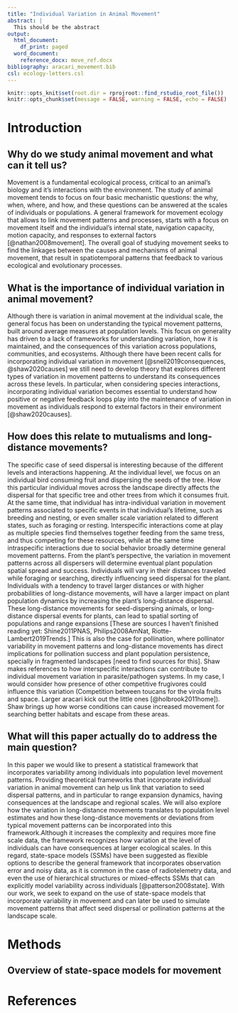 ```yaml
---
title: "Individual Variation in Animal Movement"
abstract: |
  This should be the abstract
output:
  html_document:
    df_print: paged
  word_document:
    reference_docx: move_ref.docx
bibliography: aracari_movement.bib
csl: ecology-letters.csl
---
```


```r
knitr::opts_knit$set(root.dir = rprojroot::find_rstudio_root_file())
knitr::opts_chunk$set(message = FALSE, warning = FALSE, echo = FALSE)
```



\newpage
# Introduction

## Why do we study animal movement and what can it tell us?
   Movement is a fundamental ecological process, critical to an animal's biology and it's interactions with the environment. The study of animal movement tends to focus on four basic mechanistic questions: the why, when, where, and how, and these questions can be answered at the scales of individuals or populations. A general framework for movement ecology that allows to link movement patterns and processes, starts with a focus on movement itself and the individual's internal state, navigation capacity, motion capacity, and responses to external factors [@nathan2008movement]. The overall goal of studying movement seeks to find the linkages between the causes and mechanisms of animal movement, that result in spatiotemporal patterns that feedback to various ecological and evolutionary processes. 

## What is the importance of individual variation in animal movement?  
  Although there is variation in animal movement at the individual scale, the general focus has been on understanding the typical movement patterns, built around average measures at population levels. This focus on generality has driven to a lack of frameworks for understanding variation, how it is maintained, and the consequences of this variation across populations, communities, and ecosystems. Although there have been recent calls for incorporating individual variation in movement [@snell2019consequences, @shaw2020causes] we still need to develop theory that explores different types of variation in movement patterns to understand its consequences across these levels. In particular, when considering species interactions, incorporating individual variation becomes essential to understand how positive or negative feedback loops play into the maintenance of variation in movement as individuals respond to external factors in their environment [@shaw2020causes].  
  
## How does this relate to mutualisms and long-distance movements?
  The specific case of seed dispersal is interesting because of the different levels and interactions happening. At the individual level, we focus on an individual bird consuming fruit and dispersing the seeds of the tree. How this particular individual moves across the landscape directly affects the dispersal for that specific tree and other trees from which it consumes fruit. At the same time, that individual has intra-individual variation in movement patterns associated to specific events in that individual's lifetime, such as breeding and nesting, or even smaller scale variation related to different states, such as foraging or resting. Interspecific interactions come at play as multiple species find themselves together feeding from the same tress, and thus competing for these resources, while at the same time intraspecific interactions due to social behavior broadly determine general movement patterns. From the plant's perspective, the variation in movement patterns across all dispersers will determine eventual plant population spatial spread and success. Individuals will vary in their distances traveled while foraging or searching, directly influencing seed dispersal for the plant. Individuals with a tendency to travel larger distances or with higher probabilities of long-distance movements, will have a larger impact on plant population dynamics by increasing the plant's long-distance dispersal. These long-distance movements for seed-dispersing animals, or long-distance dispersal events for plants, can lead to spatial sorting of populations and range expansions [These are sources I haven't finished reading yet: Shine2011PNAS, Philips2008AmNat, Riotte-Lambert2019Trends.] This is also the case for pollination, where pollinator variability in movement patterns and long-distance movements has direct implications for pollination success and plant population persistence, specially in fragmented landscapes [need to find sources for this]. 
  Shaw makes references to how interspecific interactions can contribute to individual movement variation in parasite/pathogen systems. In my case, I would consider how presence of other competitive frugivores could influence this variation (Competition between toucans for the virola fruits and space. Larger aracari kick out the little ones [@holbrook2011home]). Shaw brings up how worse conditions can cause increased movement for searching better habitats and escape from these areas.

## What will this paper actually do to address the main question?  
  In this paper we would like to present a statistical framework that incorporates variability among individuals into population level movement patterns. Providing theoretical frameworks that incorporate individual variation in animal movement can help us link that variation to seed dispersal patterns, and in particular to range expansion dynamics, having consequences at the landscape and regional scales. We will also explore how the variation in long-distance movements translates to population level estimates and how these long-distance movements or deviations from typical movement patterns can be incorporated into this framework.Although it increases the complexity and requires more fine scale data, the framework recognizes how variation at the level of individuals can have consequences at larger ecological scales. In this regard, state-space models (SSMs) have been suggested as flexible options to describe the general framework that incorporates observation error and noisy data, as it is common in the case of radiotelemetry data, and even the use of hierarchical structures or mixed-effects SSMs that can explicitly model variability across individuals [@patterson2008state]. With our work, we seek to expand on the use of state-space models that incorporate variability in movement and can later be used to simulate movement patterns that affect seed dispersal or pollination patterns at the landscape scale.


# Methods  

## Overview of state-space models for movement  
  

# References






